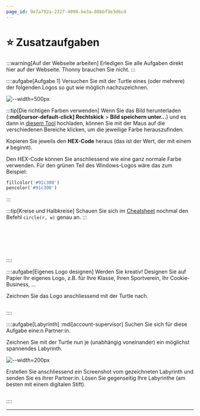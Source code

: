 ```yaml
---
page_id: 9e7a792a-2327-4098-be3a-08bbf3e3d6cd
---
```



# ⭐️ Zusatzaufgaben
:::warning[Auf der Webseite arbeiten]
Erledigen Sie alle Aufgaben direkt hier auf der Webseite. Thonny brauchen Sie nicht.
:::

::::aufgabe[Aufgabe 1]
<TaskState id='a348e952-ee38-4cab-a462-273eca98e970' />
Versuchen Sie mit der Turtle eines (oder mehrere) der folgenden Logos so gut wie möglich nachzuzeichnen.

![--width=500px](img/zusatz/logos.png)

:::tip[Die richtigen Farben verwenden]
Wenn Sie das Bild herunterladen (__:mdi[cursor-default-click] Rechtskick__ > __Bild speichern unter...__) und es dann in [diesem Tool](https://imagecolorpicker.com/) hochladen, können Sie mit der Maus auf die verschiedenen Bereiche klicken, um die jeweilige Farbe herauszufinden.

Kopieren Sie jeweils den **HEX-Code** heraus (das ist der Wert, der mit einem `#` beginnt).

Den HEX-Code können Sie anschliessend wie eine ganz normale Farbe verwenden. Für den grünen Teil des Windows-Logos wäre das zum Beispiel:
```py
fillcolor('#91c300')
pencolor('#91c300')
```
:::

:::tip[Kreise und Halbkreise]
Schauen Sie sich im [Cheatsheet](../Cheatsheet-Turtle-Befehle) nochmal den Befehl `circle(r, w)` genau an.
:::

```py live_py title=Windows id=02182a23-11fa-462b-b6af-e386767974ae
```

```py live_py title=Spotify id=3cb6b232-b6d6-4247-9f48-4d962c39412b
```

```py live_py title=Android id=b9cb1bf7-0293-4b3f-994a-f29d2039f8e0
```

```py live_py title=Instagram id=0056fe7b-1848-4c16-bad2-b961bc8a13fe
```

```py live_py title=Apple id=53f3adeb-33a3-4bc9-b03c-c592a3b94cf4
```

```py live_py title=YouTube id=ec85274b-35eb-4cd2-a833-a984dcf62ec2
```
::::

::::aufgabe[Eigenes Logo designen]
<TaskState id='36aa534a-651a-494c-9f08-06a30e0f61ee' />
Werden Sie kreativ! Designen Sie auf Papier Ihr eigenes Logo, z.B. für Ihre Klasse, Ihren Sportverein, Ihr Cookie-Business, ...

Zeichnen Sie das Logo anschliessend mit der Turtle nach.

```py live_py title=logo.py id=fcefe2d0-7301-4714-a39b-c4bf18232609
```
::::

::::aufgabe[Labyrinth]
<TaskState id='f769eedb-d4ad-43ac-ac25-7dc1c8e11adc' />
:mdi[account-supervisor] Suchen Sie sich für diese Aufgabe eine:n Partner:in.

Zeichnen Sie mit der Turtle nun je (unabhängig voneinander) ein möglichst spannendes Labyrinth.

![--width=200px](img/zusatz/maze.svg)

Erstellen Sie anschliessend ein Screenshot vom gezeichneten Labyrinth und senden Sie es ihrer Partner:in. Lösen Sie gegenseitig Ihre Labyrinthe (am besten mit einem digitalen Stift).
```py live_py title=labyrinth.py id=964db73c-edca-4949-bdd0-46ca46b5f322
```
::::

---
